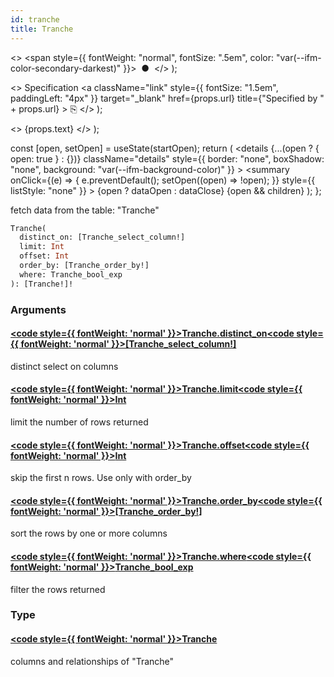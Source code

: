 ```yaml
---
id: tranche
title: Tranche
---
```


<head>
  <meta content="noindex" name="robots" />
  <meta charset="utf-8" />
</head>

  <>
    <span style={{ fontWeight: "normal", fontSize: ".5em", color: "var(--ifm-color-secondary-darkest)" }}>
      &nbsp;●&nbsp;
    </span>
  </>
);

  <>
    Specification
    <a
      className="link"
      style={{ fontSize: "1.5em", paddingLeft: "4px" }}
      target="_blank"
      href={props.url}
      title={"Specified by " + props.url}
    >
      ⎘
    </a>
  </>
);

  <>
    <span className={props.class}>{props.text}</span>
  </>
);


  const [open, setOpen] = useState(startOpen);
  return (
    <details
      {...(open ? { open: true } : {})}
      className="details"
      style={{ border: "none", boxShadow: "none", background: "var(--ifm-background-color)" }}
    >
      <summary
        onClick={(e) => {
          e.preventDefault();
          setOpen((open) => !open);
        }}
        style={{ listStyle: "none" }}
      >
        {open ? dataOpen : dataClose}
      </summary>
      {open && children}
    </details>
  );
};

fetch data from the table: "Tranche"

```graphql
Tranche(
  distinct_on: [Tranche_select_column!]
  limit: Int
  offset: Int
  order_by: [Tranche_order_by!]
  where: Tranche_bool_exp
): [Tranche!]!
```

### Arguments

#### [<code style={{ fontWeight: 'normal' }}>Tranche.<b>distinct_on</b></code>](#)<Bullet />[<code style={{ fontWeight: 'normal' }}><b>[Tranche_select_column!]</b></code>](/docs/api/airdrops/graphql/envio/enums/tranche-select-column.mdx) <Badge class="badge badge--secondary " text="list"/> <Badge class="badge badge--secondary " text="enum"/>

distinct select on columns

#### [<code style={{ fontWeight: 'normal' }}>Tranche.<b>limit</b></code>](#)<Bullet />[<code style={{ fontWeight: 'normal' }}><b>Int</b></code>](/docs/api/airdrops/graphql/envio/scalars/int.mdx) <Badge class="badge badge--secondary " text="scalar"/>

limit the number of rows returned

#### [<code style={{ fontWeight: 'normal' }}>Tranche.<b>offset</b></code>](#)<Bullet />[<code style={{ fontWeight: 'normal' }}><b>Int</b></code>](/docs/api/airdrops/graphql/envio/scalars/int.mdx) <Badge class="badge badge--secondary " text="scalar"/>

skip the first n rows. Use only with order_by

#### [<code style={{ fontWeight: 'normal' }}>Tranche.<b>order_by</b></code>](#)<Bullet />[<code style={{ fontWeight: 'normal' }}><b>[Tranche_order_by!]</b></code>](/docs/api/airdrops/graphql/envio/inputs/tranche-order-by.mdx) <Badge class="badge badge--secondary " text="list"/> <Badge class="badge badge--secondary " text="input"/>

sort the rows by one or more columns

#### [<code style={{ fontWeight: 'normal' }}>Tranche.<b>where</b></code>](#)<Bullet />[<code style={{ fontWeight: 'normal' }}><b>Tranche_bool_exp</b></code>](/docs/api/airdrops/graphql/envio/inputs/tranche-bool-exp.mdx) <Badge class="badge badge--secondary " text="input"/>

filter the rows returned

### Type

#### [<code style={{ fontWeight: 'normal' }}><b>Tranche</b></code>](/docs/api/airdrops/graphql/envio/objects/tranche.mdx) <Badge class="badge badge--secondary " text="object"/>

columns and relationships of "Tranche"
